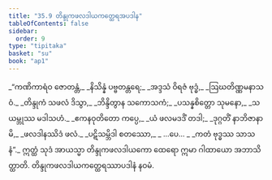 ```yaml
---
title: "35.9 တိန္ဒုကဖလဒါယကတ္ထေရအပဒါန"
tableOfContents: false
sidebar:
  order: 9
type: "tipitaka"
basket: "su"
book: "ap1"
---
```



<DynamicBreadcrumb />

<Division number="59" book="ap1" e="ch" v="20" p="323">

<Paragraph number="3955" type="verses" book="ap1">
_“ကဏိကာရံဝ ဇောတန္တံ,_  
_နိသိန္နံ ပဗ္ဗတန္တရေ;_  
_အဒ္ဒသံ ဝိရဇံ ဗုဒ္ဓံ,_  
_ဩဃတိဏ္ဏမနာသဝံ._  

</Paragraph>

</Division>
<Division number="60" book="ap1" e="ch" v="20" p="324">

<Paragraph number="3956" type="verses" book="ap1">
_တိန္ဒုကံ သဖလံ ဒိသွာ,_  
_ဘိန္ဒိတွာန သကောသကံ;_  
_ပသန္နစိတ္တော သုမနော,_  
_သယမ္ဘုဿ မဒါသဟံ._  

</Paragraph>

</Division>
<Division number="61" book="ap1" e="ch" v="20" p="324">

<Paragraph number="3957" type="verses" book="ap1">
_ဧကနဝုတိတော ကပ္ပေ,_  
_ယံ ဖလမဒဒိံ တဒါ;_  
_ဒုဂ္ဂတိံ နာဘိဇာနာမိ,_  
_ဖလဒါနဿိဒံ ဖလံ._  

</Paragraph>

</Division>
<Division number="62" book="ap1" e="ch" v="20" p="324">

<Paragraph number="3958" type="verses" book="ap1">
_ပဋိသမ္ဘိဒါ စတဿော,_  
_ …ပေ… _  
_ကတံ ဗုဒ္ဓဿ သာသနံ”._  

</Paragraph>

<Paragraph number="3959" book="ap1">
ဣတ္ထံ သုဒံ အာယသ္မာ တိန္ဒုကဖလဒါယကော ထေရော ဣမာ ဂါထာယော အဘာသိတ္ထာတိ.

</Paragraph>
</Division>

<Paragraph number="3960" type="center" book="ap1">
တိန္ဒုကဖလဒါယကတ္ထေရဿာပဒါနံ နဝမံ.
</Paragraph>
